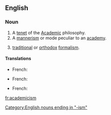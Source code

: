 ==English==

===Noun===
{{en-noun}}

# A [[tenet]] of the [[academic|Academic]] philosophy.
# A [[mannerism]] or mode peculiar to an [[academy]].
# {{art}} [[traditional]] or [[orthodox]] [[formalism]].

====Translations====
{{trans-top|A tenet of the Academic philosophy.}}
* French: {{t|fr|académisme|m}}
{{trans-mid}}
{{trans-bottom}}
{{trans-top|A mannerism or mode peculiar to an academy.}}
* French: {{t|fr|académisme|m}}
{{trans-mid}}
{{trans-bottom}}
{{trans-top|Traditional or orthodox formalism.}}
* French: {{t|fr|académisme|m}}
{{trans-mid}}
{{trans-bottom}}

[[Category:English nouns ending in "-ism"]]

[[fr:academicism]]